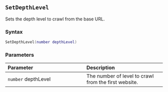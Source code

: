 ::: {.minipage data-latex="{\textwidth}"}
## `SetDepthLevel`

Sets the depth level\index{web harvester!settings} to crawl from the base URL.

### Syntax {-}

``` .lua
SetDepthLevel(number depthLevel)
```

### Parameters {-}

**Parameter** | **Description**
| :-- | :-- |
| `number` depthLevel | The number of level to crawl from the first website. |
:::